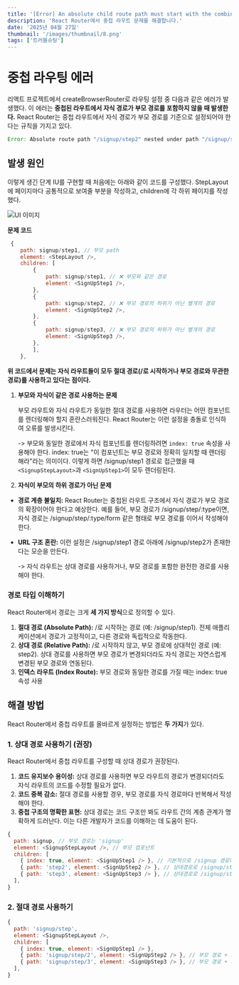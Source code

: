 ```yaml
---
title: '[Error] An absolute child route path must start with the combined path of all its parent routes.'
description: 'React Router에서 중첩 라우트 문제를 해결합니다.'
date: '2025년 04월 27일'
thumbnail: '/images/thumbnail/8.png'
tags: ['트러블슈팅']
---
```



# 중첩 라우팅 에러

리액트 프로젝트에서 createBrowserRouter로 라우팅 설정 중 다음과 같은 에러가 발생했다.
이 에러는 **중첩된 라우트에서 자식 경로가 부모 경로를 포함하지 않을 때 발생한다.**
React Router는 중첩 라우트에서 자식 경로가 부모 경로를 기준으로 설정되어야 한다는 규칙을 가지고 있다.

```js
Error: Absolute route path "/signup/step2" nested under path "/signup/step1" is not valid. An absolute child route path must start with the combined path of all its parent routes.
```

## 발생 원인

이렇게 생긴 단계 IU를 구현할 때 처음에는 아래와 같이 코드를 구성했다. StepLayout에 페이지마다 공통적으로 보여줄 부분을 작성하고, children에 각 하위 페이지를 작성했다.

<Image src='/images/posts/8-1.png' alt='UI 이미지' width={455} height={242} />

**문제 코드**

```js
 {
    path: signup/step1, // 부모 path
    element: <StepLayout />,
    children: [
        {
            path: signup/step1, // ❌ 부모와 같은 경로
            element: <SignUpStep1 />,
        },
        {
            path: signup/step2, // ❌ 부모 경로의 하위가 아닌 별개의 경로
            element: <SignUpStep2 />,
        },
        {
            path: signup/step3, // ❌ 부모 경로의 하위가 아닌 별개의 경로
            element: <SignUpStep3 />,
        },
        ],
    },
```

**위 코드에서 문제는 자식 라우트들이 모두 절대 경로(/로 시작하거나 부모 경로와 무관한 경로)를 사용하고 있다는 점이다.**

1. **부모와 자식이 같은 경로 사용하는 문제**

   부모 라우트와 자식 라우트가 동일한 절대 경로를 사용하면 라우터는 어떤 컴포넌트를 렌더링해야 할지 혼란스러워진다.
   React Router는 이런 설정을 충돌로 인식하여 오류를 발생시킨다.

   -> 부모와 동일한 경로에서 자식 컴포넌트를 렌더링하려면 `index: true` 속성을 사용해야 한다. index: true는 "이 컴포넌트는 부모 경로와 정확히 일치할 때 렌더링해라"라는 의미이다. 이렇게 하면 /signup/step1 경로로 접근했을 때 `<SignupStepLayout>`과 `<SignUpStep1>`이 모두 렌더링된다.

2. **자식이 부모의 하위 경로가 아닌 문제**

- **경로 계층 불일치:** React Router는 중첩된 라우트 구조에서 자식 경로가 부모 경로의 확장이어야 한다고 예상한다. 예를 들어, 부모 경로가 /signup/step/:type이면, 자식 경로는 /signup/step/:type/form 같은 형태로 부모 경로를 이어서 작성해야 한다.
- **URL 구조 혼란:** 이런 설정은 /signup/step1 경로 아래에 /signup/step2가 존재한다는 모순을 만든다.

  -> 자식 라우트는 상대 경로를 사용하거나, 부모 경로를 포함한 완전한 경로를 사용해야 한다.

### 경로 타입 이해하기

React Router에서 경로는 크게 **세 가지 방식**으로 정의할 수 있다.

1. **절대 경로 (Absolute Path):** /로 시작하는 경로 (예: /signup/step1). 전체 애플리케이션에서 경로가 고정적이고, 다른 경로와 독립적으로 작동한다.
2. **상대 경로 (Relative Path):** /로 시작하지 않고, 부모 경로에 상대적인 경로 (예: step2). 상대 경로를 사용하면 부모 경로가 변경되더라도 자식 경로는 자연스럽게 변경된 부모 경로와 연동된다.
3. **인덱스 라우트 (Index Route):** 부모 경로와 동일한 경로를 가질 때는 index: true 속성 사용

## 해결 방법

React Router에서 중첩 라우트를 올바르게 설정하는 방법은 **두 가지**가 있다.

### 1. 상대 경로 사용하기 (권장)

React Router에서 중첩 라우트를 구성할 때 상대 경로가 권장된다.

1. **코드 유지보수 용이성:** 상대 경로를 사용하면 부모 라우트의 경로가 변경되더라도 자식 라우트의 코드를 수정할 필요가 없다.
2. **코드 중복 감소:** 절대 경로를 사용할 경우, 부모 경로를 자식 경로마다 반복해서 작성해야 한다.
3. **중첩 구조의 명확한 표현:** 상대 경로는 코드 구조만 봐도 라우트 간의 계층 관계가 명확하게 드러난다. 이는 다른 개발자가 코드를 이해하는 데 도움이 된다.

```js
{
  path: signup, // 부모 경로는 'signup'
  element: <SignupStepLayout />, // 부모 컴포넌트
  children: [
    { index: true, element: <SignUpStep1 /> }, // 기본적으로 /signup 경로에서 렌더링되는 컴포넌트
    { path: 'step2', element: <SignUpStep2 /> }, // 상대경로로 /signup/step2 경로
    { path: 'step3', element: <SignUpStep3 /> }, // 상대경로로 /signup/step3 경로
  ],
}
```

### 2. 절대 경로 사용하기

```js
{
  path: 'signup/step',
  element: <SignupStepLayout />,
  children: [
    { index: true, element: <SignUpStep1 /> },
    { path: 'signup/step/2', element: <SignUpStep2 /> }, // 부모 경로 + 자식 경로
    { path: 'signup/step/3', element: <SignUpStep3 /> }, // 부모 경로 + 자식 경로
  ],
}
```
